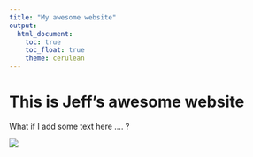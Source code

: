 ```yaml
---
title: "My awesome website"
output: 
  html_document:
    toc: true
    toc_float: true
    theme: cerulean
---
```


# This is Jeff's awesome website

What if I add some text here .... ?

![](https://media.giphy.com/media/drXGoW1iudhKw/giphy.gif)
